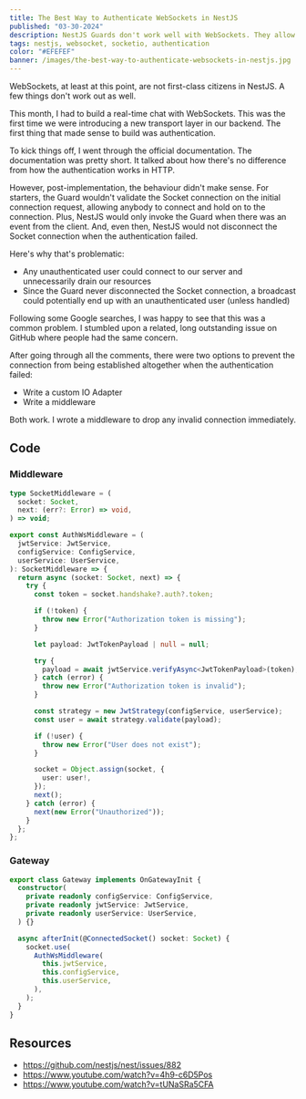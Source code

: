 ```yaml
---
title: The Best Way to Authenticate WebSockets in NestJS
published: "03-30-2024"
description: NestJS Guards don't work well with WebSockets. They allow any unauthenticated user to establish a connection. Here's how to avoid it.
tags: nestjs, websocket, socketio, authentication
color: "#EFEFEF"
banner: /images/the-best-way-to-authenticate-websockets-in-nestjs.jpg
---
```


WebSockets, at least at this point, are not first-class citizens in NestJS. A few things don't work out as well.

This month, I had to build a real-time chat with WebSockets. This was the first time we were introducing a new transport layer in our backend. The first thing that made sense to build was authentication.

To kick things off, I went through the official documentation. The documentation was pretty short. It talked about how there's no difference from how the authentication works in HTTP.

However, post-implementation, the behaviour didn't make sense. For starters, the Guard wouldn't validate the Socket connection on the initial connection request, allowing anybody to connect and hold on to the connection. Plus, NestJS would only invoke the Guard when there was an event from the client. And, even then, NestJS would not disconnect the Socket connection when the authentication failed.

Here's why that's problematic:

- Any unauthenticated user could connect to our server and unnecessarily drain our resources
- Since the Guard never disconnected the Socket connection, a broadcast could potentially end up with an unauthenticated user (unless handled)

Following some Google searches, I was happy to see that this was a common problem. I stumbled upon a related, long outstanding issue on GitHub where people had the same concern.

After going through all the comments, there were two options to prevent the connection from being established altogether when the authentication failed:

- Write a custom IO Adapter
- Write a middleware

Both work. I wrote a middleware to drop any invalid connection immediately.

## Code

### Middleware

```typescript
type SocketMiddleware = (
  socket: Socket,
  next: (err?: Error) => void,
) => void;

export const AuthWsMiddleware = (
  jwtService: JwtService,
  configService: ConfigService,
  userService: UserService,
): SocketMiddleware => {
  return async (socket: Socket, next) => {
    try {
      const token = socket.handshake?.auth?.token;

      if (!token) {
        throw new Error("Authorization token is missing");
      }

      let payload: JwtTokenPayload | null = null;

      try {
        payload = await jwtService.verifyAsync<JwtTokenPayload>(token);
      } catch (error) {
        throw new Error("Authorization token is invalid");
      }

      const strategy = new JwtStrategy(configService, userService);
      const user = await strategy.validate(payload);

      if (!user) {
        throw new Error("User does not exist");
      }

      socket = Object.assign(socket, {
        user: user!,
      });
      next();
    } catch (error) {
      next(new Error("Unauthorized"));
    }
  };
};
```

### Gateway

```typescript
export class Gateway implements OnGatewayInit {
  constructor(
    private readonly configService: ConfigService,
    private readonly jwtService: JwtService,
    private readonly userService: UserService,
  ) {}

  async afterInit(@ConnectedSocket() socket: Socket) {
    socket.use(
      AuthWsMiddleware(
        this.jwtService,
        this.configService,
        this.userService,
      ),
    );
  }
}
```

## Resources

- https://github.com/nestjs/nest/issues/882
- https://www.youtube.com/watch?v=4h9-c6D5Pos
- https://www.youtube.com/watch?v=tUNaSRa5CFA
